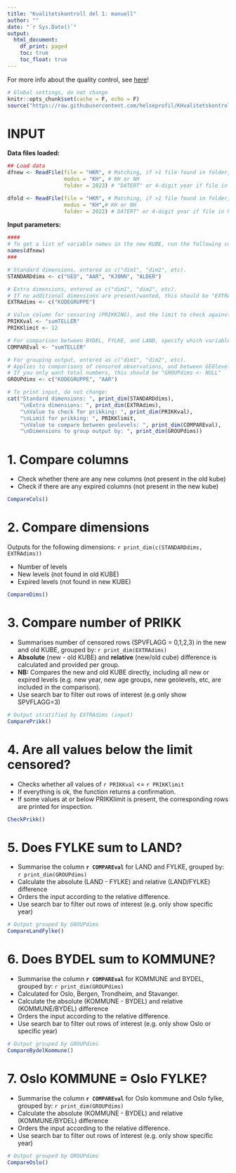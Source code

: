 ```yaml
---
title: "Kvalitetskontroll del 1: manuell"
author: ""
date: "`r Sys.Date()`"
output:
  html_document: 
    df_print: paged
    toc: true
    toc_float: true
---
```

For more info about the quality control, see [here](https://github.com/helseprofil/KHvalitetskontroll)!
```r
# Global settings, do not change
knitr::opts_chunk$set(cache = F, echo = F)
source("https://raw.githubusercontent.com/helseprofil/KHvalitetskontroll/main/R/setup.R")
```

# INPUT

**Data files loaded: **
```r
## Load data
dfnew <- ReadFile(file = "HKR", # Matching, if >1 file found in folder, specify file name further
                  modus = "KH", # KH or NH
                  folder = 2023) # "DATERT" or 4-digit year if file in NESSTAR-folder

dfold <- ReadFile(file = "HKR", # Matching, if >1 file found in folder, specify file name further
                  modus = "KH",# KH or NH
                  folder = 2022) # DATERT" or 4-digit year if file in NESSTAR-folder
```
**Input parameters: **
```r
####
# To get a list of variable names in the new KUBE, run the following code
names(dfnew)
###

# Standard dimensions, entered as c("dim1", "dim2", etc).
STANDARDdims <- c("GEO", "AAR", "KJONN", "ALDER") 

# Extra dimensions, entered as c("dim1", "dim2", etc).
# If no additional dimensions are present/wanted, this should be "EXTRAdims <- NULL"
EXTRAdims <- c("KODEGRUPPE") 

# Value column for censoring (PRIKKING), and the limit to check against
PRIKKval <- "sumTELLER"
PRIKKlimit <- 12

# For comparison between BYDEL, FYLKE, and LAND, specify which variable to sum
COMPAREval <- "sumTELLER" 

# For grouping output, entered as c("dim1", "dim2", etc).
# Applies to comparisons of censored observations, and between GEOlevels
# If you only want total numbers, this should be "GROUPdims <- NULL"
GROUPdims <- c("KODEGRUPPE", "AAR") 
```

```r
# To print input, do not change:
cat("Standard dimensions: ", print_dim(STANDARDdims), 
    "\nExtra dimensions: ", print_dim(EXTRAdims),
    "\nValue to check for prikking: ", print_dim(PRIKKval),
    "\nLimit for prikking: ", PRIKKlimit,
    "\nValue to compare between geolevels: ", print_dim(COMPAREval), 
    "\nDimensions to group output by: ", print_dim(GROUPdims))
```

# 1. Compare columns

- Check whether there are any new columns (not present in the old kube)
- Check if there are any expired columns (not present in the new kube)

```r
CompareCols()
```


# 2. Compare dimensions

Outputs for the following dimensions: `r print_dim(c(STANDARDdims, EXTRAdims))`

- Number of levels
- New levels (not found in old KUBE)
- Expired levels (not found in new KUBE)

```r
CompareDims()
```

# 3. Compare number of PRIKK

- Summarises number of censored rows (SPVFLAGG = 0,1,2,3) in the new and old KUBE, grouped by: `r print_dim(EXTRAdims)`
-   **Absolute** (new - old KUBE) and **relative** (new/old cube) difference is calculated and provided per group.
- **NB:** Compares the new and old KUBE directly, including all new or expired levels (e.g. new year, new age groups, new geolevels, etc, are included in the comparison).
-   Use search bar to filter out rows of interest (e.g only show SPVFLAGG=3)

```r
# Output stratified by EXTRAdims (input)
ComparePrikk()
```

# 4. Are all values below the limit censored?

-   Checks whether all values of `r PRIKKval` <= `r PRIKKlimit`
-   If everything is ok, the function returns a confirmation.
-   If some values at or below PRIKKlimit is present, the corresponding rows are printed for inspection.

```r
CheckPrikk()
```

# 5. Does FYLKE sum to LAND?

-   Summarise the column **`r COMPAREval`** for LAND and FYLKE, grouped by: `r print_dim(GROUPdims)`
-   Calculate the absolute (LAND - FYLKE) and relative (LAND/FYLKE) difference
-   Orders the input according to the relative difference.
-   Use search bar to filter out rows of interest (e.g. only show specific year)

```r
# Output grouped by GROUPdims
CompareLandFylke()
```

# 6. Does BYDEL sum to KOMMUNE?

-   Summarise the column **`r COMPAREval`** for KOMMUNE and BYDEL, grouped by: `r print_dim(GROUPdims)`
-   Calculated for Oslo, Bergen, Trondheim, and Stavanger.
-   Calculate the absolute (KOMMUNE - BYDEL) and relative (KOMMUNE/BYDEL) difference
-   Orders the input according to the relative difference.
-   Use search bar to filter out rows of interest (e.g. only show Oslo or specific year)

```r
# Output grouped by GROUPdims
CompareBydelKommune()
```

# 7. Oslo KOMMUNE = Oslo FYLKE?

-   Summarise the column **`r COMPAREval`** for Oslo kommune and Oslo fylke, grouped by: `r print_dim(GROUPdims)`
-   Calculate the absolute (KOMMUNE - BYDEL) and relative (KOMMUNE/BYDEL) difference
-   Orders the input according to the relative difference.
-   Use search bar to filter out rows of interest (e.g. only show specific year)

```r
# Output grouped by GROUPdims
CompareOslo()
```
